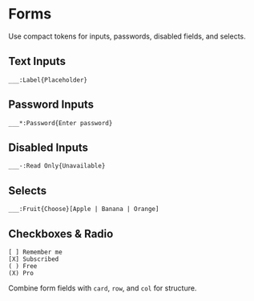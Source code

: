 # Forms


Use compact tokens for inputs, passwords, disabled fields, and selects.

## Text Inputs
<DslExample title="Text input" heightClassName="h-28">

```dsl
___:Label{Placeholder}
```

</DslExample>

## Password Inputs
<DslExample title="Password input" heightClassName="h-28">

```dsl
___*:Password{Enter password}
```

</DslExample>

## Disabled Inputs
<DslExample title="Disabled input" heightClassName="h-28">

```dsl
___-:Read Only{Unavailable}
```

</DslExample>

## Selects
<DslExample title="Select field" heightClassName="h-28">

```dsl
___:Fruit{Choose}[Apple | Banana | Orange]
```

</DslExample>

## Checkboxes & Radio
<DslExample title="Checkboxes & radios" heightClassName="h-40">

```dsl
[ ] Remember me
[X] Subscribed
( ) Free
(X) Pro
```

</DslExample>

Combine form fields with `card`, `row`, and `col` for structure.
